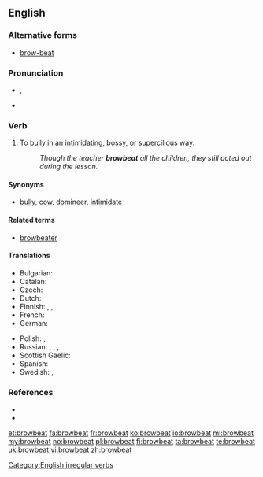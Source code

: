 {{was wotd|2008|January|12}}
==English==
{{rfe}}
===Alternative forms===
* [[brow-beat]]

===Pronunciation===
* {{a|RP|US}} {{IPA|/ˈbraʊ.biːt/}}, {{X-SAMPA|/"braU.bi:t/}}
* {{audio|en-us-browbeat.ogg|Audio (US)}}

===Verb===
{{en-verb|browbeats|browbeating|browbeat|browbeaten}}

# {{context|transitive}} To [[bully]] in an [[intimidating]], [[bossy]], or [[supercilious]] way.
#: ''Though the teacher '''browbeat''' all the children, they still acted out during the lesson.''

====Synonyms====
* {{sense|to bully in an intimidating way}} [[bully]], [[cow]], [[domineer]], [[intimidate]]

====Related terms====
* [[browbeater]]

====Translations====
{{trans-top|to bully in an intimidating way}}
* Bulgarian: {{t+|bg|сплашвам}}
* Catalan: {{t+|ca|intimidar}}
* Czech: {{t-|cs|zastrašovat}}
* Dutch: {{t+|nl|intimideren}}
* Finnish: {{t+|fi|pelotella}}, {{t+|fi|tyrannisoida}}, {{t+|fi|pomottaa}}
* French: {{t+|fr|intimider}}
* German: {{t+|de|einschüchtern}}
{{trans-mid}}
* Polish: {{t-|pl|zastraszyć}}, {{t-|pl|zastraszać}}
* Russian: {{t+|ru|запугивать|tr=zapúgivat'}}, {{t+|ru|пугать|tr=pugát'}}, {{t+|ru|стращать|tr=strashát'}}, {{t+|ru|наводить страх|tr=navodít' stragh}}
* Scottish Gaelic: {{t-|gd|sàraich}}
* Spanish: {{t+|es|intimidar}}
* Swedish: {{t-|sv|köra med}}, {{t-|sv|tyrannisera}}
{{trans-bottom}}

===References===
* {{R:Century 1911}}
* {{R:Webster 1913}}

[[Category:English irregular verbs]]

[[et:browbeat]]
[[fa:browbeat]]
[[fr:browbeat]]
[[ko:browbeat]]
[[io:browbeat]]
[[ml:browbeat]]
[[my:browbeat]]
[[no:browbeat]]
[[pl:browbeat]]
[[fi:browbeat]]
[[ta:browbeat]]
[[te:browbeat]]
[[uk:browbeat]]
[[vi:browbeat]]
[[zh:browbeat]]
